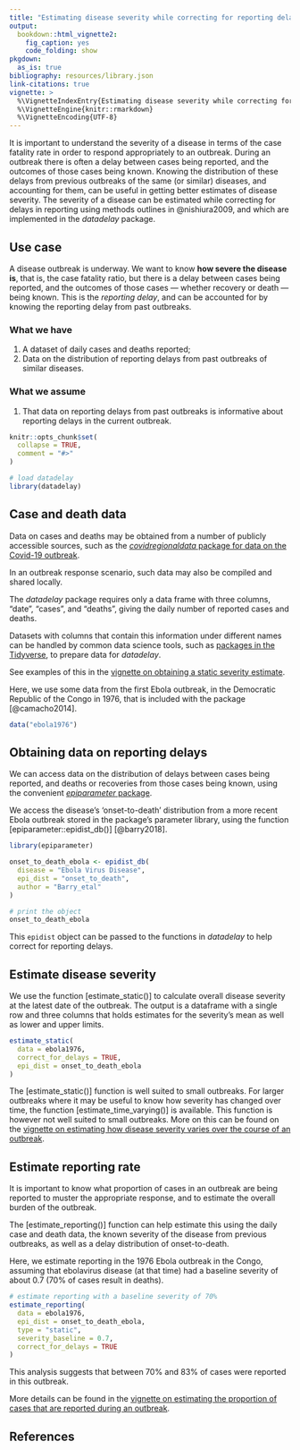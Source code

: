 ```yaml
---
title: "Estimating disease severity while correcting for reporting delays"
output:
  bookdown::html_vignette2:
    fig_caption: yes
    code_folding: show
pkgdown:
  as_is: true
bibliography: resources/library.json
link-citations: true
vignette: >
  %\VignetteIndexEntry{Estimating disease severity while correcting for reporting delays}
  %\VignetteEngine{knitr::rmarkdown}
  %\VignetteEncoding{UTF-8}
---
```


It is important to understand the severity of a disease in terms of the case fatality rate in order to respond appropriately to an outbreak.
During an outbreak there is often a delay between cases being reported, and the outcomes of those cases being known.
Knowing the distribution of these delays from previous outbreaks of the same (or similar) diseases, and accounting for them, can be useful in getting better estimates of disease severity.
The severity of a disease can be estimated while correcting for delays in reporting using methods outlines in @nishiura2009, and which are implemented in the _datadelay_ package.

::: {.alert .alert-primary}
## Use case {-}

A disease outbreak is underway. We want to know **how severe the disease is**, that is, the case fatality ratio, but there is a delay between cases being reported, and the outcomes of those cases --- whether recovery or death --- being known. This is the _reporting delay_, and can be accounted for by knowing the reporting delay from past outbreaks.
:::

::: {.alert .alert-secondary}
### What we have {-}

  1. A dataset of daily cases and deaths reported;
  2. Data on the distribution of reporting delays from past outbreaks of similar diseases.

### What we assume {-}

  1. That data on reporting delays from past outbreaks is informative about reporting delays in the current outbreak.
:::

```r
knitr::opts_chunk$set(
  collapse = TRUE,
  comment = "#>"
)
```

```r
# load datadelay
library(datadelay)
```

## Case and death data

Data on cases and deaths may be obtained from a number of publicly accessible sources, such as the [_covidregionaldata_ package for data on the Covid-19 outbreak](https://epiforecasts.io/covidregionaldata/).

In an outbreak response scenario, such data may also be compiled and shared locally.

The _datadelay_ package requires only a data frame with three columns, "date", "cases", and "deaths", giving the daily number of reported cases and deaths.

::: {.alert .alert-warning}
Datasets with columns that contain this information under different names can be handled by common data science tools, such as [packages in the Tidyverse](https://www.tidyverse.org/), to prepare data for _datadelay_.

See examples of this in the [vignette on obtaining a static severity estimate](estimate_static_severity.html).
:::

Here, we use some data from the first Ebola outbreak, in the Democratic Republic of the Congo in 1976, that is included with the package [@camacho2014].

```r
data("ebola1976")
```

## Obtaining data on reporting delays

We can access data on the distribution of delays between cases being reported, and deaths or recoveries from those cases being known, using the convenient [_epiparameter_ package](https://epiverse-trace.github.io/epiparameter/).

We access the disease's 'onset-to-death' distribution from a more recent Ebola outbreak stored in the package's parameter library, using the function [epiparameter::epidist_db()] [@barry2018].

```r
library(epiparameter)
```

```r
onset_to_death_ebola <- epidist_db(
  disease = "Ebola Virus Disease",
  epi_dist = "onset_to_death",
  author = "Barry_etal"
)

# print the object
onset_to_death_ebola
```

This `epidist` object can be passed to the functions in _datadelay_ to help correct for reporting delays.

## Estimate disease severity

We use the function [estimate_static()] to calculate overall disease severity at the latest date of the outbreak. The output is a dataframe with a single row and three columns that holds estimates for the severity's mean as well as lower and upper limits.

```r
estimate_static(
  data = ebola1976,
  correct_for_delays = TRUE,
  epi_dist = onset_to_death_ebola
)
```

The [estimate_static()] function is well suited to small outbreaks. For larger outbreaks where it may be useful to know how severity has changed over time, the function [estimate_time_varying()] is available. This function is however not well suited to small outbreaks. More on this can be found on the [vignette on estimating how disease severity varies over the course of an outbreak](estimate_time_varying_severity.html).

## Estimate reporting rate

It is important to know what proportion of cases in an outbreak are being reported to muster the appropriate response, and to estimate the overall burden of the outbreak.

The [estimate_reporting()] function can help estimate this using the daily case and death data, the known severity of the disease from previous outbreaks, as well as a delay distribution of onset-to-death.

Here, we estimate reporting in the 1976 Ebola outbreak in the Congo, assuming that ebolavirus disease (at that time) had a baseline severity of about 0.7 (70% of cases result in deaths).

```r
# estimate reporting with a baseline severity of 70%
estimate_reporting(
  data = ebola1976,
  epi_dist = onset_to_death_ebola,
  type = "static",
  severity_baseline = 0.7,
  correct_for_delays = TRUE
)
```

This analysis suggests that between 70% and 83% of cases were reported in this outbreak.

More details can be found in the [vignette on estimating the proportion of cases that are reported during an outbreak](estimate_ascertainment.html).

## References
